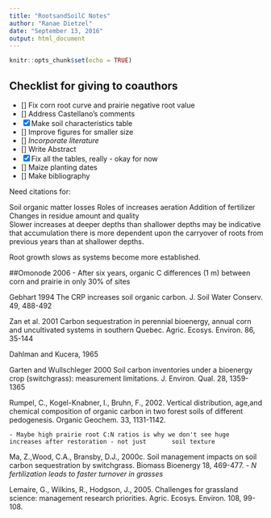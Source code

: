 ```yaml
---
title: "RootsandSoilC Notes"
author: "Ranae Dietzel"
date: "September 13, 2016"
output: html_document
---
```


```r
knitr::opts_chunk$set(echo = TRUE)
```

## Checklist for giving to coauthors  
- [] Fix corn root curve and prairie negative root value  
- [] Address Castellano's comments  
- [x] Make soil characteristics table  
- [] Improve figures for smaller size  
- [] *Incorporate literature*  
- [] Write Abstract
- [x] Fix all the tables, really - okay for now
- [] Maize planting dates  
- [] Make bibliography
     
     

Need citations for: 

Soil organic matter losses
Roles of increases aeration
         Addition of fertilizer
         Changes in residue amount and quality  
Slower increases at deeper depths than shallower depths may be indicative that accumulation there is more dependent upon the carryover of roots from previous years than at shallower depths.  

Root growth slows as systems become more established.  


##Omonode 2006
    - After six years, organic C differences (1 m) between corn and prairie in only 30% of sites

Gebhart 1994 The CRP increases soil organic carbon. J. Soil Water Conserv. 49, 488-492

Zan et al. 2001 Carbon sequestration in perennial bioenergy, annual corn and uncultivated systems in
southern Quebec. Agric. Ecosys. Environ. 86, 35-144

Dahlman and Kucera, 1965

Garten and Wullschleger 2000 Soil carbon inventories under a bioenergy crop (switchgrass): measurement limitations. J. Environ. Qual. 28, 1359-1365

Rumpel, C., Kogel-Knabner, I., Bruhn, F., 2002. Vertical distribution, age,and chemical composition of organic carbon in two forest soils of different pedogenesis. Organic Geochem. 33, 1131-1142.

    - Maybe high prairie root C:N ratios is why we don't see huge increases after restoration - not just       soil texture  

Ma, Z.,Wood, C.A., Bransby, D.J., 2000c. Soil management impacts on soil carbon sequestration by switchgrass. Biomass Bioenergy 18, 469-477. - *N fertilization leads to faster turnover in grasses*  

Lemaire, G., Wilkins, R., Hodgson, J., 2005. Challenges for grassland science: management research priorities. Agric. Ecosys. Environ. 108, 99-108.




 
 
 
 
